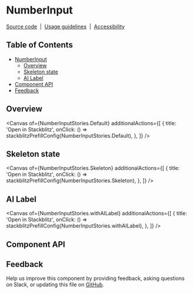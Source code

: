 
<Meta isTemplate />

# NumberInput

[Source code](https://github.com/carbon-design-system/carbon/tree/main/packages/react/src/components/NumberInput)
&nbsp;|&nbsp;
[Usage guidelines](https://www.carbondesignsystem.com/components/number-input/usage)
&nbsp;|&nbsp;
[Accessibility](https://www.carbondesignsystem.com/components/number-input/accessibility)

## Table of Contents

- [NumberInput](#overview)
  - [Overview](#overview)
  - [Skeleton state](#skeleton-state)
  - [AI Label](#ai-label)
- [Component API](#component-api)
- [Feedback](#feedback)

## Overview

<Canvas
  of={NumberInputStories.Default}
  additionalActions={[
    {
      title: 'Open in Stackblitz',
      onClick: () => stackblitzPrefillConfig(NumberInputStories.Default),
    },
  ]}
/>

## Skeleton state

<Canvas
  of={NumberInputStories.Skeleton}
  additionalActions={[
    {
      title: 'Open in Stackblitz',
      onClick: () => stackblitzPrefillConfig(NumberInputStories.Skeleton),
    },
  ]}
/>

## AI Label

<Canvas
  of={NumberInputStories.withAILabel}
  additionalActions={[
    {
      title: 'Open in Stackblitz',
      onClick: () => stackblitzPrefillConfig(NumberInputStories.withAILabel),
    },
  ]}
/>

## Component API

<ArgTypes />

## Feedback

Help us improve this component by providing feedback, asking questions on Slack,
or updating this file on
[GitHub](https://github.com/carbon-design-system/carbon/edit/main/packages/react/src/components/NumberInput/NumberInput.mdx).
